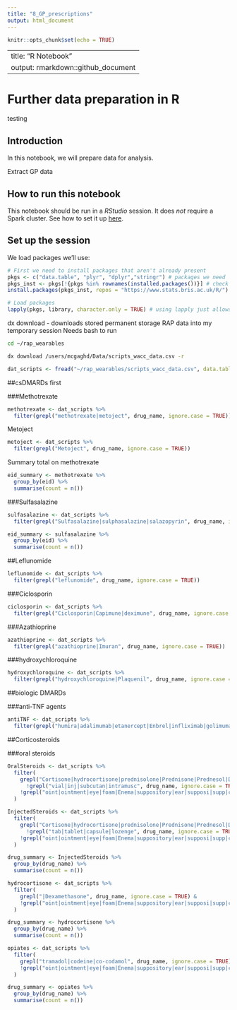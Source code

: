 ```yaml
---
title: "8_GP_prescriptions"
output: html_document
---
```


```r
knitr::opts_chunk$set(echo = TRUE)
```

---
title: "R Notebook"
output: rmarkdown::github_document
---

# Further data preparation in R 
testing

## Introduction

In this notebook, we will prepare data for analysis.

Extract GP data 


## How to run this notebook

This notebook should be run in a *RStudio* session. It does *not* require a Spark cluster. See how to set it up [here](https://dnanexus.gitbook.io/uk-biobank-rap/working-on-the-research-analysis-platform/using-rstudio-on-the-research-analysis-platform).

## Set up the session

We load packages we'll use:

```r
# First we need to install packages that aren't already present
pkgs <- c("data.table", "plyr", "dplyr","stringr") # packages we need
pkgs_inst <- pkgs[!{pkgs %in% rownames(installed.packages())}] # check which are not present 
install.packages(pkgs_inst, repos = "https://www.stats.bris.ac.uk/R/") # install

# Load packages
lapply(pkgs, library, character.only = TRUE) # using lapply just allows us to load several packages on one line - this could be replaced with several calls to library()
```

dx download - downloads stored permanent storage RAP data into my temporary session
Needs bash to run 
```bash
cd ~/rap_wearables

dx download /users/mcgaghd/Data/scripts_wacc_data.csv -r
```

```r
dat_scripts <- fread("~/rap_wearables/scripts_wacc_data.csv", data.table = FALSE)
```

##csDMARDs first 

###Methotrexate 
```r
methotrexate <- dat_scripts %>% 
  filter(grepl("methotrexate|metoject", drug_name, ignore.case = TRUE))
```

Metoject
```r
metoject <- dat_scripts %>% 
  filter(grepl("Metoject", drug_name, ignore.case = TRUE))
```


Summary total on methotrexate 
```r
eid_summary <- methotrexate %>%
  group_by(eid) %>%
  summarise(count = n())
```


###Sulfasalazine
```r
sulfasalazine <- dat_scripts %>% 
  filter(grepl("Sulfasalazine|sulphasalazine|salazopyrin", drug_name, ignore.case = TRUE))
```

```r
eid_summary <- sulfasalazine %>%
  group_by(eid) %>%
  summarise(count = n())
```

##Leflunomide
```r
leflunomide <- dat_scripts %>% 
  filter(grepl("leflunomide", drug_name, ignore.case = TRUE))
```

###Ciclosporin 
```r
ciclosporin <- dat_scripts %>% 
  filter(grepl("Ciclosporin|Capimune|deximune", drug_name, ignore.case = TRUE))
```

###Azathioprine 
```r
azathioprine <- dat_scripts %>% 
  filter(grepl("azathioprine|Imuran", drug_name, ignore.case = TRUE))
```

###hydroxychloroquine
```r
hydroxychloroquine <- dat_scripts %>% 
  filter(grepl("hydroxychloroquine|Plaquenil", drug_name, ignore.case = TRUE))
```

##biologic DMARDs

###anti-TNF agents 
```r
antiTNF <- dat_scripts %>% 
  filter(grepl("humira|adalimumab|etanercept|Enbrel|infliximab|golimumab|certolizumab|INFLECTRA|secukinumab|ustekinumab ", drug_name, ignore.case = TRUE))
```

##Corticosteroids

###oral steroids
```r
OralSteroids <- dat_scripts %>% 
  filter(
    grepl("Cortisone|hydrocortisone|prednisolone|Prednisone|Prednesol|Dexamethasone|Budesonide|Betamethasone|Millipred|Dexasone|Orapred|prelone|depopred", drug_name, ignore.case = TRUE) &
      !grepl("vial|inj|subcutan|intramusc", drug_name, ignore.case = TRUE) &  #Remove injection
    !grepl("oint|ointment|eye|foam|Enema|suppository|ear|supposi|supp|cream|crm|oin|cre|lotion|topical|spray|Lidocaine|solution|drop|mousse|lot|scalp|inhaler|gel|inh|Turbohaler|canister|drp|plaster", drug_name, ignore.case = TRUE) #remove topical
  )
```

```r
InjectedSteroids <- dat_scripts %>% 
  filter(
    grepl("Cortisone|hydrocortisone|prednisolone|Prednisone|Prednesol|Dexamethasone|Millipred|Dexasone|prelone|depopred", drug_name, ignore.case = TRUE) &
      !grepl("tab|tablet|capsule|lozenge", drug_name, ignore.case = TRUE) &  #Remove oral
    !grepl("oint|ointment|eye|foam|Enema|suppository|ear|supposi|supp|cream|crm|oin|cre|lotion|topical|spray|drop|scalp|mousse|lot|inhaler|gel|inh|Turbohaler|canister|drp|plaster", drug_name, ignore.case = TRUE) #remove topical
  )
```

```r
drug_summary <- InjectedSteroids %>%
  group_by(drug_name) %>%
  summarise(count = n())
```

```r
hydrocortisone <- dat_scripts %>% 
  filter(
    grepl("|Dexamethasone", drug_name, ignore.case = TRUE) &
    !grepl("oint|ointment|eye|foam|Enema|suppository|ear|supposi|supp|cream|crm|oin|cre|lotion|topical|spray", drug_name, ignore.case = TRUE) 
  )
```

```r
drug_summary <- hydrocortisone %>%
  group_by(drug_name) %>%
  summarise(count = n())
```

```r
opiates <- dat_scripts %>% 
  filter(
    grepl("tramadol|codeine|co-codamol", drug_name, ignore.case = TRUE) &
    !grepl("oint|ointment|eye|foam|Enema|suppository|ear|supposi|supp|cream|crm|oin|cre|lotion|topical|spray", drug_name, ignore.case = TRUE) 
  )
```

```r
drug_summary <- opiates %>%
  group_by(drug_name) %>%
  summarise(count = n())
```


